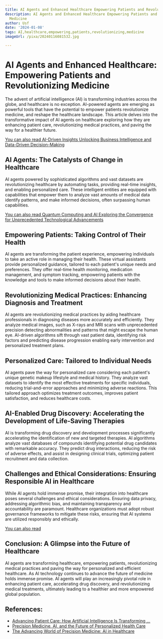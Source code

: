 ```yaml
---
title: AI Agents and Enhanced Healthcare Empowering Patients and Revolutionizing Medicine
description: AI Agents and Enhanced Healthcare Empowering Patients and Revolutionizing
  Medicine
author: Usf
date: '2024-01-08'
tags: AI,healthcare,empowering,patients,revolutionizing,medicine
imageUrl: /pixa/20240116081532.jpg

---
```

# AI Agents and Enhanced Healthcare:  Empowering Patients and Revolutionizing Medicine

The advent of artificial  intelligence (AI) is transforming industries across the globe, and healthcare is no exception.  AI-powered agents are emerging as powerful tools  that have the potential to empower patients revolutionize  medicine, and  reshape the healthcare landscape. This article delves  into  the  transformative  impact of AI agents on healthcare exploring how  they are enhancing patient care, revolutionizing medical practices, and paving the way for a  healthier future.

[You can also read AI-Driven Insights Unlocking Business Intelligence  and Data-Driven Decision-Making](AI-Driven%20Insights%20Unlocking%20Business%20Intelligence%20and%20Data-Driven%20Decision-Making)


## AI  Agents: The Catalysts of  Change in Healthcare

AI agents powered by  sophisticated algorithms and vast datasets are revolutionizing healthcare  by automating tasks, providing real-time insights, and enabling personalized care. These intelligent entities are equipped  with  capabilities that empower them to analyze vast amounts of medical data identify patterns, and make informed decisions, often surpassing  human capabilities.

[You can also  read  Quantum Computing and AI Exploring  the Convergence for Unprecedented Technological Advancements](Quantum%20Computing%20and%20AI%20Exploring%20the%20Convergence%20for%20Unprecedented%20Technological%20Advancements)


## Empowering Patients: Taking Control of Their Health

AI agents are transforming the patient experience, empowering individuals to take an active role in managing their health. These  virtual assistants provide personalized guidance, tailored  to each patient's unique needs and preferences. They  offer real-time health monitoring, medication management, and symptom tracking, empowering patients  with the knowledge and tools to make informed decisions about their health.

## Revolutionizing Medical Practices: Enhancing  Diagnosis and Treatment

AI  agents  are revolutionizing medical practices by aiding healthcare professionals in diagnosing diseases more accurately and efficiently. They analyze medical images,  such as X-rays and MRI scans with unprecedented precision detecting  abnormalities and patterns that might escape the human eye. AI-driven algorithms sift through vast  patient data, identifying risk factors and predicting disease progression enabling early intervention  and personalized treatment plans.

## Personalized Care: Tailored to Individual Needs

AI agents pave  the  way for personalized care considering each  patient's unique genetic makeup lifestyle and medical history. They analyze vast datasets to identify the most effective treatments for specific individuals, reducing trial-and-error approaches and minimizing adverse reactions.  This tailored approach optimizes  treatment outcomes, improves patient satisfaction, and reduces healthcare costs.

## AI-Enabled  Drug Discovery: Accelerating the Development of Life-Saving Therapies

AI is transforming drug discovery and development processes significantly accelerating the  identification of new and targeted therapies. AI algorithms  analyze vast databases of compounds identifying potential drug candidates  with remarkable accuracy. They predict  drug interactions, reducing the risk  of adverse effects, and assist in designing clinical trials, optimizing patient recruitment and data collection.

## Challenges and Ethical Considerations: Ensuring  Responsible AI in Healthcare

While AI agents hold immense promise, their  integration into healthcare poses several challenges and  ethical considerations. Ensuring data privacy, addressing algorithmic bias, and maintaining transparency and accountability are paramount. Healthcare organizations must  adopt robust governance frameworks to mitigate these risks, ensuring that AI systems are utilized responsibly and ethically.

[You can also read ]()


## Conclusion: A Glimpse into the Future of Healthcare

AI agents are transforming healthcare, empowering patients, revolutionizing medical practices and paving the way for personalized and efficient healthcare. As AI technology continues to advance the future of medicine holds immense promise. AI agents will play an increasingly pivotal  role in enhancing patient  care, accelerating drug discovery, and revolutionizing medical treatments, ultimately  leading to  a healthier and more empowered global population.

## References:
- [Advancing Patient Care: How Artificial Intelligence Is Transforming ...](https://www.ncbi.nlm.nih.gov/pmc/articles/PMC10455458/)
- [Precision Medicine, AI, and the Future of Personalized Health Care](https://www.ncbi.nlm.nih.gov/pmc/articles/PMC7877825/)
- [The Advancing World of Precision Medicine: AI in Healthcare](https://rockborne.com/graduates/blog/advancing-precision-medicine/)
